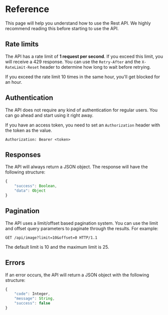 # Reference

This page will help you understand how to use the Rest API. We highly recommend reading this before starting to use the API.

## Rate limits

The API has a rate limit of **1 request per second**. If you exceed this limit, you will receive a 429 response. You can use the `Retry-After` and the `X-RateLimit-Reset` header to determine how long to wait before retrying.

If you exceed the rate limit 10 times in the same hour, you'll get blocked for an hour.

## Authentication

The API does not require any kind of authentication for regular users. You can go ahead and start using it right away.

If you have an access token, you need to set an `Authorization` header with the token as the value.

```copy=false
Authorization: Bearer <token>
```

## Responses

The API will always return a JSON object. The response will have the following structure:

```js
{
    "success": Boolean,
    "data": Object
}
```

## Pagination

The API uses a limit/offset based pagination system. You can use the limit and offset query parameters to paginate through the results. For example:

```
GET /api/image?limit=10&offset=0 HTTP/1.1
```

The default limit is 10 and the maximum limit is 25.

## Errors

If an error occurs, the API will return a JSON object with the following structure:

```js
{
    "code": Integer,
    "message": String,
    "success": false
}
```